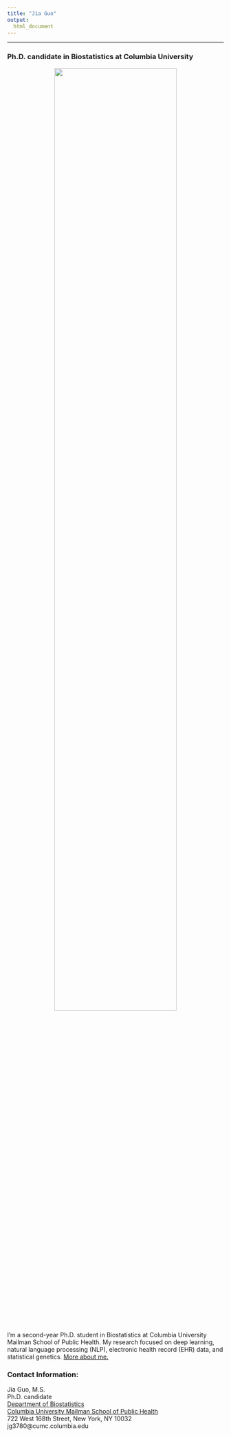 ```yaml
---
title: "Jia Guo"
output: 
  html_document
---
```


<link rel="stylesheet" href="academicons.css"/>
<link rel="stylesheet" href="styles.css" type="text/css"/>

***

<h3> Ph.D. candidate in Biostatistics at Columbia University </h3> 

<center>
<img src="images/selfie.jpg" style="width:75%">
</center>

<p align="left"> </p>


<p align="left">I'm a second-year Ph.D. student in Biostatistics at Columbia University Mailman School of Public Health. My research focused on deep learning, natural language processing (NLP), electronic health record (EHR) data, and statistical genetics. [More about me.](about.html)</p>


<!--
<c1> [Research Projects](research.html) </c1> | <c1> [Class Projects](overview.html) </c1> | <c1> [Relevant Coursework](coursework.html) </c1>
:--------------------------: | :------------------------: | :------------------------:
-->


<h3> Contact Information:  </h3>
<p>
Jia Guo, M.S.  
Ph.D. candidate  
[Department of Biostatistics](http://www.mailman.columbia.edu/academics/departments/biostatistics)  
[Columbia University Mailman School of Public Health](http://www.mailman.columbia.edu)  
722 West 168th Street, New York, NY 10032  
jg3780@cumc.columbia.edu
</p>




